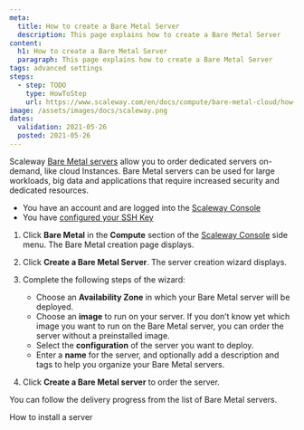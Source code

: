 ```yaml
---
meta:
  title: How to create a Bare Metal Server
  description: This page explains how to create a Bare Metal Server
content:
  h1: How to create a Bare Metal Server
  paragraph: This page explains how to create a Bare Metal Server
tags: advanced settings
steps:
  - step: TODO
    type: HowToStep
    url: https://www.scaleway.com/en/docs/compute/bare-metal-cloud/how-to/create-server/
image: /assets/images/docs/scaleway.png
dates:
  validation: 2021-05-26
  posted: 2021-05-26
---
```


Scaleway [Bare Metal servers](https://www.scaleway.com/en/bare-metal-servers/) allow you to order dedicated servers on-demand, like cloud Instances. Bare Metal servers can be used for large workloads, big data and applications that require increased security and dedicated resources.

<Message type="requirement">

- You have an account and are logged into the [Scaleway Console](https://console.scaleway.com) 
- You have [configured your SSH Key](/console/my-project/how-to/create-ssh-key)

</Message>

1. Click **Bare Metal** in the **Compute** section of the [Scaleway Console](https://console.scaleway.com) side menu. The Bare Metal creation page displays.

2. Click **Create a Bare Metal Server**. The server creation wizard displays.

   <Lightbox src="assets/scaleway-create-bare-metal.png" alt="" />

3. Complete the following steps of the wizard:

      - Choose an **Availability Zone** in which your Bare Metal server will be deployed.
      - Choose an **image** to run on your server. If you don’t know yet which image you want to run on the Bare Metal server, you can order the server without a preinstalled image.
      - Select the **configuration** of the server you want to deploy.
      - Enter a **name** for the server, and optionally add a description and tags to help you organize your Bare Metal servers.

4. Click **Create a Bare Metal server** to order the server.

You can follow the delivery progress from the list of Bare Metal servers.

<Navigation title="See Also">
  <NextButton to="/compute/bare-metal-cloud/how-to/install-server/">How to install a server</NextButton>
</Navigation>

